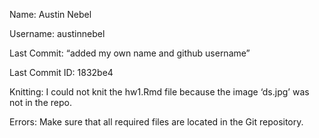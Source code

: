 Name: Austin Nebel

Username: austinnebel

Last Commit: "added my own name and github username"

Last Commit ID: 1832be4

Knitting: I could not knit the hw1.Rmd file because the image 'ds.jpg' was not in the repo. 

Errors: Make sure that all required files are located in the Git repository.
